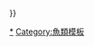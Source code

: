 {{Navbox
| name  = 現生肉鰭魚
| title = 不含[[四足類|四足动物]]的现生[[肉鳍鱼|肉鳍鱼类]]
| state = {{{state|autocollapse}}}
| bodyclass = hlist
| above =
* [[動物界]]
* [[脊索動物門]]
* [[脊椎動物亞門]]
* [[有頜下門]]
* [[硬骨魚高綱]]
* [[肉鳍鱼|肉鰭魚總綱]]

| list1 = {{Navbox|subgroup
  | above = <big>'''[[腔棘魚綱|腔棘鱼纲 Coelacanthimorpha (＝Actinistia)]]'''</big>
  | groupstyle = text-align:center
  | group1 = [[腔棘魚|腔棘鱼目<br>Coelacanthiformes]]
  | list1 = {{Navbox|subgroup

    | groupstyle = text-align:center
    | group1 = [[腔棘魚|矛尾鱼科<br>Latimeriidae]]
    | list1 = {{Navbox|subgroup
      | groupstyle = text-align:center
      | group1 = [[矛尾魚|矛尾鱼属<br>''Latimeria'']]
      | list1 =
* [[西印度洋矛尾鱼|西印度洋矛尾鱼 ''L. chalumnae'']]
* [[印尼矛尾鱼|印尼矛尾鱼 ''L. menadoensis'']]
}} }}

| list2 = {{Navbox|subgroup
  | above = <big>'''[[肺魚四足綱|肺鱼四足纲 Dipnotetrapodomorpha]]{{·}}[[肺魚|肺鱼亚纲 Dipnomorpha]]'''</big>
  | groupstyle = text-align:center
  | group1 = <center>[[肺魚|角齿鱼目<br>Ceratodontiformes]]</center>
  | list1 = {{Navbox|subgroup

    | groupstyle = text-align:center
    | group1 = [[新角齒魚科|新角齿鱼科<br>Neoceratodontidae]]
    | list1 = {{Navbox|subgroup
      | groupstyle = text-align:center
      | groupwidth = 7em
      | group2 = [[新角齒魚屬|新角齿鱼属<br>''Neoceratodus'']]
      | list2 =
* [[昆士兰肺鱼|昆士兰肺鱼 ''N. forsteri'']]
}}
    | group2 = [[美洲肺鱼|美洲肺鱼科<br>Lepidosirenidae]]
    | list2 = {{Navbox|subgroup
      | groupstyle = text-align:center
      | groupwidth = 7em
      | group1 = [[美洲肺鱼|美洲肺鱼属<br>''Lepidosiren'']]
      | list1 =
* [[美洲肺鱼|美洲肺鱼 ''L. paradoxa'']]
}}
    | group3 = [[非洲肺鱼属|非洲肺鱼科<br>Protopteridae]]
    | list3 = {{Navbox|subgroup
      | groupstyle = text-align:center
      | groupwidth = 7em
      | group2 = [[非洲肺鱼属|非洲肺鱼属<br>''Protopterus'']]
      | list2 =
* [[西非肺鱼|西非肺鱼 ''P. annectens'']]
* [[东非肺鱼|东非肺鱼 ''P. amphibius'']]
* [[石花肺鱼|石花肺鱼 ''P. aethiopicus'']]
* [[长肺鱼|长肺鱼 ''P. dolloi'']]

}} }} }} }} }}<noinclude>
{{collapsible option}}
[[Category:肉鳍鱼总纲|*]]
[[Category:魚類模板]]
</noinclude>